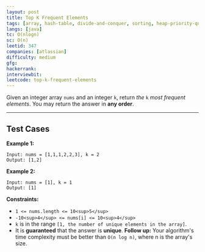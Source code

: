 ```yaml
---
layout: post
title: Top K Frequent Elements
tags: [array, hash-table, divide-and-conquer, sorting, heap-priority-queue, bucket-sort, counting, quickselect]
langs: [java]
tc: O(nlogn)
sc: O(n)
leetid: 347
companies: [atlassian]
difficulty: medium
gfg: 
hackerrank: 
interviewbit: 
leetcode: top-k-frequent-elements
---
```

Given an integer array `nums` and an integer `k`, return *the* `k` *most frequent elements*. You may return the answer in **any order**.

---
## Test Cases
**Example 1:**
```
Input: nums = [1,1,1,2,2,3], k = 2
Output: [1,2]
```

**Example 2:**
```
Input: nums = [1], k = 1
Output: [1]
```

**Constraints:**
	
* `1 <= nums.length <= 10<sup>5</sup>`
* `-10<sup>4</sup> <= nums[i] <= 10<sup>4</sup>`
* `k` is in the range `[1, the number of unique elements in the array]`.
* It is **guaranteed** that the answer is **unique**.
**Follow up:** Your algorithm's time complexity must be better than `O(n log n)`, where n is the array's size.